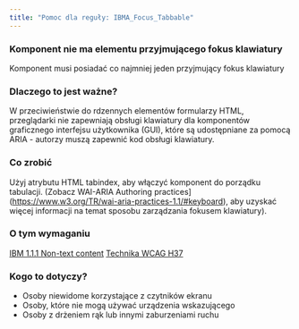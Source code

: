 ```yaml
---
title: "Pomoc dla reguły: IBMA_Focus_Tabbable"
---
```


<div className="toolHelp">
<Row>
<Column colLg={16} colMd={8} colSm={4} className="toolHead">

### Komponent nie ma elementu przyjmującego fokus klawiatury

<div id="locLevel"></div>

Komponent musi posiadać co najmniej jeden przyjmujący fokus klawiatury

</Column>
</Row>
<Row>
<Column colLg={11} colMd={5} colSm={4} className="toolMain">

### Dlaczego to jest ważne?

W przeciwieństwie do rdzennych elementów formularzy HTML, przeglądarki nie zapewniają obsługi klawiatury dla komponentów graficznego interfejsu użytkownika (GUI), które są udostępniane za pomocą ARIA - autorzy muszą zapewnić kod obsługi klawiatury.


<div id="locSnippet"></div>

### Co zrobić

Użyj atrybutu HTML tabindex, aby włączyć komponent do porządku tabulacji. (Zobacz WAI-ARIA Authoring practices](https://www.w3.org/TR/wai-aria-practices-1.1/#keyboard), aby uzyskać więcej informacji na temat sposobu zarządzania fokusem klawiatury).


</Column>
<Column colLg={5} colMd={3} colSm={4} className="toolLeft">

### O tym wymaganiu

[IBM 1.1.1 Non-text content]()
[Technika WCAG H37]()

### Kogo to dotyczy?

 * Osoby niewidome korzystające z czytników ekranu
 * Osoby, które nie mogą używać urządzenia wskazującego
 * Osoby z drżeniem rąk lub innymi zaburzeniami ruchu

</Column>
</Row>
</div>


